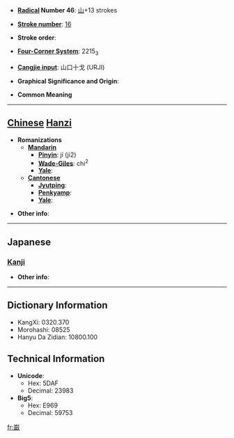 * '''[[Wiktionary:Chinese radical index| Radical]] Number 46''': [[Wiktionary:Chinese radical index 山|山]]+13 strokes

* '''[[Wiktionary:Chinese total strokes index|Stroke number]]''': [[Wiktionary:Chinese total strokes index 16|16]]

* '''Stroke order''': 

* '''[[Wiktionary:Chinese four corner index|Four-Corner System]]''': 2215<sub>3</sub>

* '''[[Wiktionary:Chinese Cangjie index|Cangjie input]]''': 山口十戈 (URJI)

* '''Graphical Significance and Origin''': 

* '''Common Meaning'''

----

== [[Chinese]] [[Hanzi]] ==

* '''Romanizations'''
** '''[[Mandarin]]'''
*** '''[[Pinyin]]''': jí (ji2)
*** '''[[Wade-Giles]]''': chi<sup>2</sup>
*** '''[[Yale]]''': 
** '''[[Cantonese]]'''
*** '''[[Jyutping]]''':
*** '''[[Penkyamp]]''': 
*** '''[[Yale]]''': 

* '''Other info''': 

----

==Japanese==
===[[Kanji]]===
{{kanji|on readings=[[しう]] (shiu), [[さう]] (sau)
|kun readings=
}}

* '''Other info''':  

----

== Dictionary Information ==

* KangXi: 0320.370
* Morohashi: 08525
* Hanyu Da Zidian: 10800.100

== Technical Information ==

* '''Unicode''':
** Hex: 5DAF
** Decimal: 23983
* '''Big5''':
** Hex: E969
** Decimal: 59753

[[fr:嶯]]